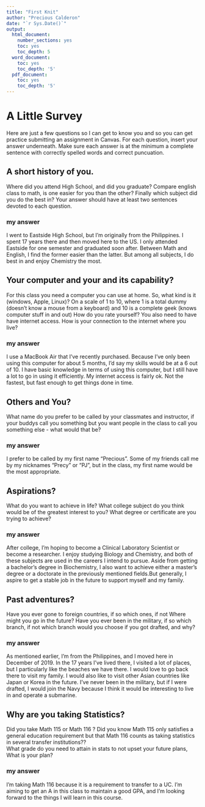 ```yaml
---
title: "First Knit"
author: "Precious Calderon"
date: "`r Sys.Date()`"
output:
  html_document:
    number_sections: yes
    toc: yes
    toc_depth: 5
  word_document:
    toc: yes
    toc_depth: '5'
  pdf_document:
    toc: yes
    toc_depth: '5'
---
```


# A Little Survey

Here are just a few questions so I can get to know you and so you can get practice submitting an assignment in Canvas.  For each question, insert your answer underneath. Make sure each answer is at the minimum a complete sentence with correctly spelled words and correct puncuation. 

## A short history of you.  
Where did you attend High School, and did you graduate? Compare english class to math, is one easier for you than the other? Finally which subject did you do the best in? Your answer should have at least two sentences devoted to each question.  
  
### my answer     
  
I went to Eastside High School, but I'm originally from the Philippines. I spent 17 years there and then moved here to the US. I only attended Eastside for one semester and graduated soon after. Between Math and English, I find the former easier than the latter. But among all subjects, I do best in and enjoy Chemistry the most. 
     


## Your computer and your and its capability?  
 For this class  you need a computer you can use at home.  So, what kind is it (windows, Apple, Linux)?  On a scale of 1 to 10, where 1 is a total dummy (doesn't know a mouse from a keyboard) and 10 is a complete geek (knows computer stuff in and out) How do you rate yourself?  You also need to have have internet access. How is your connection to the internet where you live?

### my answer   
I use a MacBook Air that I've recently purchased. Because I've only been using this computer for about 5 months, I'd say my skills would be at a 6 out of 10. I have basic knowledge in terms of using this computer, but I still have a lot to go in using it efficiently. My internet access is fairly ok. Not the fastest, but fast enough to get things done in time.   
   

## Others and You?   
What name do you prefer to be called by your classmates and instructor, if your buddys call you something but you want people in the class to call you something else - what would that be? 

### my answer     
I prefer to be called by my first name "Precious". Some of my friends call me by my nicknames "Precy" or "PJ", but in the class, my first name would be the most appropriate. 
   
 




## Aspirations?   
What do you want to achieve in life?  What college subject do you think would be of the greatest interest to you? What degree or certificate are you trying to achieve?

### my answer     
After college, I'm hoping to become a Clinical Laboratory Scientist or become a researcher. I enjoy studying Biology and Chemistry, and both of these subjects are used in the careers I intend to pursue. Aside from getting a bachelor's degree in Biochemistry, I also want to achieve either a master's degree or a doctorate in the previously mentioned fields.But generally, I aspire to get a stable job in the future to support myself and my family.   
   
 




## Past adventures?  
Have you ever gone to foreign countries, if so which ones, if not Where might you go in the future?  Have you ever been in the military, if so which branch, if not which branch would you choose if you got drafted, and why?

### my answer     
As mentioned earlier, I'm from the Philippines, and I moved here in December of 2019. In the 17 years I've lived there, I visited a lot of places, but I particularly like the beaches we have there. I would love to go back there to visit my family. I would also like to visit other Asian countries like Japan or Korea in the future. I've never been in the military, but if I were drafted, I would join the Navy because I think it would be interesting to live in and operate a submarine.    
   
  




## Why are you taking Statistics?  
Did you take Math 115 or Math 116 ?  Did you know Math 115 only satisfies a general education requirement but that Math 116 counts as taking statistics in several transfer institutions??  
What grade do you need to attain in stats to not upset your future plans, What is your plan?  
 

### my answer     
I'm taking Math 116 because it is a requirement to transfer to a UC. I'm aiming to get an A in this class to maintain a good GPA, and I'm looking forward to the things I will learn in this course. 
   
 






  




